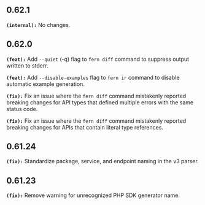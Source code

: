 ## 0.62.1
**`(internal):`** No changes.


## 0.62.0
**`(feat):`** Add `--quiet` (-q) flag to `fern diff` command to suppress output written to stderr.


**`(feat):`** Add `--disable-examples` flag to `fern ir` command to disable automatic example generation.


**`(fix):`** Fix an issue where the `fern diff` command mistakenly reported breaking changes
for API types that defined multiple errors with the same status code.


**`(fix):`** Fix an issue where the `fern diff` command mistakenly reported breaking changes
for APIs that contain literal type references.


## 0.61.24
**`(fix):`** Standardize package, service, and endpoint naming in the v3 parser.


## 0.61.23
**`(fix):`** Remove warning for unrecognized PHP SDK generator name.


